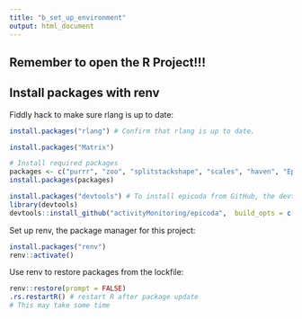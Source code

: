 ```yaml
---
title: "b_set_up_environment"
output: html_document
---
```

## Remember to open the R Project!!! ##
## Install packages with renv

Fiddly hack to make sure rlang is up to date: 
```r
install.packages("rlang") # Confirm that rlang is up to date.
```

```r
install.packages("Matrix")
```

```r
# Install required packages
packages <- c("purrr", "zoo", "splitstackshape", "scales", "haven", "Epi", "knitr", "pspline", "ggtern")
install.packages(packages)
```

```r

install.packages("devtools") # To install epicoda from GitHub, the devtools package is required.  
library(devtools)
devtools::install_github("activityMonitoring/epicoda",  build_opts = c("--no-resave-data"), build_vignettes = FALSE, build_manual = FALSE)
```


Set up renv, the package manager for this project: 
```r
install.packages("renv")
renv::activate()
```

Use renv to restore packages from the lockfile: 
```r
renv::restore(prompt = FALSE)
.rs.restartR() # restart R after package update
# This may take some time
```
